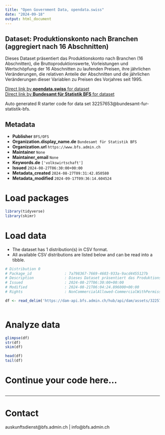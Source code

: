 ```yaml
---
title: "Open Government Data, opendata.swiss"
date: "2024-09-18"
output: html_document
---
```


## Dataset: Produktionskonto nach Branchen (aggregiert nach 16 Abschnitten)

Dieses Dataset präsentiert das Produktionskonto nach Branchen (16 Abschnitten), die Bruttoproduktionswerte, Vorleistungen und Wertschöpfung der 16 Abschnitten zu laufenden Preisen, ihre jährlichen Veränderungen, die relativen Anteile der Abschnitten und die jährlichen Veränderungen dieser Variablen zu Preisen des Vorjahres seit 1995.

[Direct link by **opendata.swiss** for dataset](https://opendata.swiss/de/dataset/produktionskonto-nach-branchen-aggregiert-nach-16-abschnitten1)<br>
[Direct link by **Bundesamt für Statistik BFS** for dataset](https://www.bfs.admin.ch/asset/de/ts-x-04.02.03.06)

Auto generated R starter code for data set 32257653@bundesamt-fur-statistik-bfs.

## Metadata

- **Publisher** `BFS/OFS`
- **Organization.display_name.de** `Bundesamt für Statistik BFS`
- **Organization.url** `https://www.bfs.admin.ch`
- **Maintainer** `None`
- **Maintainer_email** `None`
- **Keywords.de** `['volkswirtschaft']`
- **Issued** `2024-08-27T06:30:00+00:00`
- **Metadata_created** `2024-08-27T09:31:42.850580`
- **Metadata_modified** `2024-09-17T09:36:14.604524`


# Load packages

```r

library(tidyverse)
library(skimr)

```

# Load data

-   The dataset has 1 distribution(s) in CSV format.
-   All available CSV distributions are listed below and can be read into a tibble.

```r

# Distribution 0
# Package_id               : 7a798367-7669-4603-933a-9acd4455127b
# Description              : Dieses Dataset präsentiert das Produktionskonto nach Branchen (16 Abschnitten), die Bruttoproduktionswerte, Vorleistungen und Wertschöpfung der 16 Abschnitten zu laufenden Preisen, ihre jährlichen Veränderungen, die relativen Anteile der Abschnitten und die jährlichen Veränderungen dieser Variablen zu Preisen des Vorjahres seit 1995.
# Issued                   : 2024-08-27T06:30:00+00:00
# Modified                 : 2024-08-21T06:04:24.896000+00:00
# Rights                   : NonCommercialAllowed-CommercialWithPermission-ReferenceRequired

df <- read_delim('https://dam-api.bfs.admin.ch/hub/api/dam/assets/32257661/master')



```

# Analyze data

```r

glimpse(df)
str(df)
skim(df)

head(df)
tail(df)

```

# Continue your code here...

```r

```

------------------------------------------------------------------------

# Contact

auskunftsdienst@bfs.admin.ch | info@bfs.admin.ch
